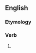 ==English==

===Etymology===
{{suffix|en|afflict|eth|nocat=1}}

===Verb===
{{head|en|verb form}}

# {{en-archaic third-person singular of|afflict}}